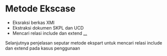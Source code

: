
# Metode Ekscase
- Eksraksi berkas XMI 
- Ekstraksi dokumen SKPL dan UCD
- Mencari relasi include dan extend
  [...](https://docs.google.com/presentation/d/1MVyaCKROviSn0CJ-l4zwNU60I0XRR--DQ1Z1qLS4AHs/edit?usp=sharing)

<Notes>
Selanjutnya penjelasan seputar metode ekspart untuk mencari relasi include dan extend pada kasus penggunaan
</Notes>

<!-- ---

# [Source Code](https://pypi.org/project/extractreq/)

![Gambar](https://github.com/asyrofist/presentasi/blob/master/xmlParser.png)

 -->
